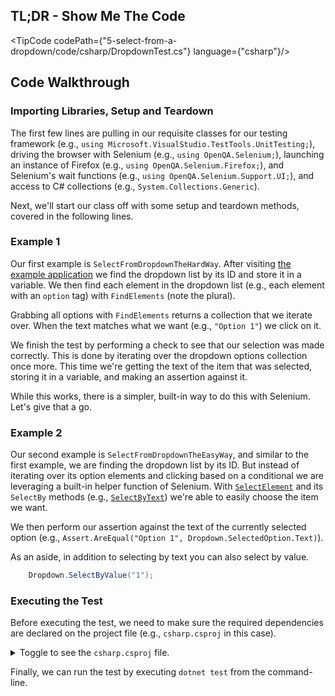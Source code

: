 
## TL;DR - Show Me The Code

<TipCode codePath={"5-select-from-a-dropdown/code/csharp/DropdownTest.cs"} language={"csharp"}/>

## Code Walkthrough

### Importing Libraries, Setup and Teardown

The first few lines are pulling in our requisite classes for our testing framework
(e.g., `using Microsoft.VisualStudio.TestTools.UnitTesting;`), driving the browser with Selenium
(e.g., `using OpenQA.Selenium;`), launching an instance of Firefox (e.g., `using OpenQA.Selenium.Firefox;`),
and Selenium's wait functions (e.g., `using OpenQA.Selenium.Support.UI;`), and access to C# collections
(e.g., `System.Collections.Generic`).

Next, we'll start our class off with some setup and teardown methods, covered in the following lines.

### Example 1

Our first example is `SelectFromDropdownTheHardWay`. After visiting [the example application](https://the-internet.herokuapp.com/dropdown) we find the
dropdown list by its ID and store it in a variable. We then find each element in the dropdown list (e.g., each
element with an `option` tag) with `FindElements` (note the plural).

Grabbing all options with `FindElements` returns a collection that we iterate over. When the text matches
what we want (e.g., `"Option 1"`) we click on it.

We finish the test by performing a check to see that our selection was made correctly. This is done by iterating
over the dropdown options collection once more. This time we're getting the text of the item that was selected,
storing it in a variable, and making an assertion against it.

While this works, there is a simpler, built-in way to do this with Selenium. Let's give that a go.

### Example 2

Our second example is `SelectFromDropdownTheEasyWay`, and similar to the first example, we are finding the dropdown
list by its ID. But instead of iterating over its option elements and clicking based on a conditional we are
leveraging a built-in helper function of Selenium. With [`SelectElement`](https://seleniumhq.github.io/selenium/docs/api/dotnet/html/T_OpenQA_Selenium_Support_UI_SelectElement.htm) and its `SelectBy` methods
(e.g., [`SelectByText`](https://seleniumhq.github.io/selenium/docs/api/dotnet/html/M_OpenQA_Selenium_Support_UI_SelectElement_SelectByText.htm)) we're able to easily choose the item we want.

We then perform our assertion against the text of the currently selected option
(e.g., `Assert.AreEqual("Option 1", Dropdown.SelectedOption.Text)`).

As an aside, in addition to selecting by text you can also select by value.

```csharp
    Dropdown.SelectByValue("1");
```

### Executing the Test

Before executing the test, we need to make sure the required dependencies are declared on the project file (e.g.,
`csharp.csproj` in this case).

<details>
    <summary>Toggle to see the <code>csharp.csproj</code> file.</summary>
    <div>
        <TipCode codePath={"5-select-from-a-dropdown/code/csharp/csharp.csproj"} language={"xml"}/>
    </div>
</details>

Finally, we can run the test by executing `dotnet test` from the command-line.
